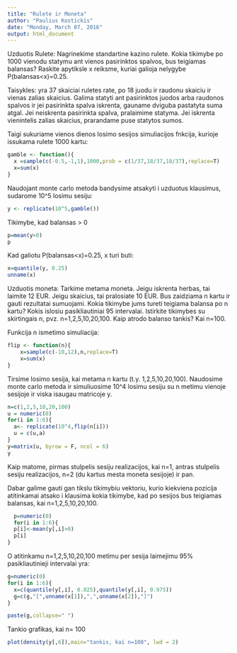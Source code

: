 ---
title: "Rulete ir Moneta"
author: "Paulius Kostickis"
date: "Monday, March 07, 2016"
output: html_document
---

Uzduotis Rulete:
Nagrinekime standartine kazino rulete. Kokia tikimybe po 1000 vienodu statymu ant vienos pasirinktos spalvos, bus 
teigiamas balansas? Raskite apytiksle x reiksme, kuriai galioja nelygybe P(balansas<x)=0.25.

Taisykles: yra 37 skaiciai ruletes rate, po 18 juodu ir raudonu skaiciu ir vienas zalias skaicius. Galima statyti ant 
pasirinktos juodos arba raudonos spalvos ir jei pasirinkta spalva iskrenta, gauname dviguba pastatyta suma atgal. Jei 
neiskrenta pasirinkta spalva, pralaimime statyma. Jei iskrenta vienintelis zalias skaicius, prarandame puse statytos 
sumos.

Taigi sukuriame vienos dienos losimo sesijos simuliacijos fnkcija, kurioje issukama rulete 1000 kartu:
```{r}
gamble <- function(){
  x =sample(c(-0.5,-1,1),1000,prob = c(1/37,18/37,18/37),replace=T)
  x=sum(x)
}
```

Naudojant monte carlo metoda bandysime atsakyti i uzduotus klausimus, sudarome 10^5 losimu sesiju: 
```{r}
y <- replicate(10^5,gamble())
```

Tikimybe, kad balansas > 0
```{r}
p=mean(y>0)
p

```
Kad galiotu P(balansas<x)=0.25, x turi buti:
```{r}
x=quantile(y, 0.25)
unname(x)
```

Uzduotis moneta:
Tarkime metama moneta. Jeigu iskrenta herbas, tai laimite 12 EUR. Jeigu skaicius, tai pralosiate 10 EUR. Bus zaidziama n kartu ir gauti rezultatai sumuojami. Kokia tikimybe jums tureti teigiama balansa po n kartu? Kokis islosiu pasikliautiniai 95 intervalai. Istirkite tikimybes su skirtingais n, pvz. n=1,2,5,10,20,100. Kaip atrodo balanso tankis? Kai n=100.

Funkcija n ismetimo simuliacija:
```{r}
flip <- function(n){
    x=sample(c(-10,12),n,replace=T)
    x=sum(x)
}
```

Tirsime losimo sesija, kai metama n kartu (t.y. 1,2,5,10,20,100). Naudosime monte carlo metoda ir simuliuosime 10^4 losimu sesiju su n metimu vienoje sesijoje ir viska isaugau matricoje y.

```{r}
n=c(1,2,5,10,20,100)
u = numeric(0)
for(i in 1:6){
  a<- replicate(10^4,flip(n[i]))
  u = c(u,a)
}
y=matrix(u, byrow = F, ncol = 6)
y
```

Kaip matome, pirmas stulpelis sesiju realizacijos, kai n=1, antras stulpelis sesiju realizacijos, n=2 (du kartus mesta moneta sesijoje) ir pan.  


Dabar galime gauti gan tikslu tikimybiu vektoriu, kurio kiekviena pozicija atitinkamai atsako i klausima kokia tikimybe, kad po sesijos bus teigiamas balansas, kai n=1,2,5,10,20,100.

```{r}
  p=numeric(0)
  for(i in 1:6){
  p[i]<-mean(y[,i]>0)
  p[i]
}
```


O atitinkamu n=1,2,5,10,20,100 metimu per sesija laimejimu 95% pasikliautinieji intervalai yra:

```{r}
g=numeric(0)
for(i in 1:6){
  x=c(quantile(y[,i], 0.025),quantile(y[,i], 0.975))
  g=c(g,"[",unname(x[1]),",",unname(x[2]),"]")
}

paste(g,collapse=" ")
```

Tankio grafikas, kai n= 100
```{r}
plot(density(y[,6]),main="tankis, kai n=100", lwd = 2)
```